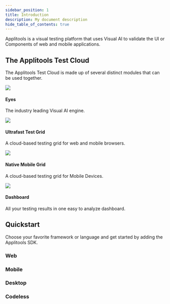 ```yaml
---
sidebar_position: 1
title: Introduction
description: My document description
hide_table_of_contents: true
---
```


Applitools is a visual testing platform that uses Visual AI to validate the UI or Components of web and mobile applications. 


## The Applitools Test Cloud

The Applitools Test Cloud is made up of several distinct modules that can be used together.

<div className="">
  <div className="row">
     <div class="col col--6">
      <Link class="card" to="/tutorials/platform/applitools-eyes/overview">
        <div class="card__body">
        <img src={EyesIcon} style={{maxWidth:'50px'}}/>
            <h4>Eyes</h4>
            <p>The industry leading Visual AI engine.</p>
        </div>
      </Link>
    </div>
    <div class="col col--6">
      <Link class="card" to="/tutorials/platform/applitools-ufg">
        <div class="card__body">
          <img src={EyesIcon} style={{maxWidth:'50px'}}/>
          <h4>Ultrafast Test Grid</h4>
          <p>A cloud-based testing grid for web and mobile browsers.</p>
        </div>
      </Link>
    </div>
  </div>
  <div className="row">
    <div class="col col--6">
      <Link class="card" to="/tutorials/platform/applitools-nmg">
        <div class="card__body">
        <img src={EyesIcon} style={{maxWidth:'50px'}}/>
          <h4>Native Mobile Grid</h4>
           <p>A cloud-based testing grid for Mobile Devices.</p>
        </div>
      </Link>
    </div>
    <div class="col col--6">
      <Link class="card" to="/docs/guides/database">
        <div class="card__body">
          <img src={EyesIcon} style={{maxWidth:'50px'}}/>
          <h4>Dashboard</h4>
          <p>All your testing results in one easy to analyze dashboard.</p>
        </div>
      </Link>
    </div>
  </div>
 </div>

 ## Quickstart
Choose your favorite framework or language and get started by adding the Applitools SDK.
### Web 

<WebFrameworks />

### Mobile 

<MobileFrameworks />

### Desktop 

<DesktopFrameworks />

### Codeless 

<Codeless />



 
